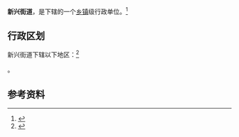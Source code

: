 {{中国乡级行政区|61/01/14/004/000}}

'''新兴街道'''，是{{PRC admin/fullname|61/01/14/004/000|3}}下辖的一个[[乡镇|乡镇]]级行政单位。<ref>{{PRC admin/ref sgc|{{PRC admin/parent|61/01/14/004/000}}}}</ref>

== 行政区划 ==

新兴街道下辖以下地区：<ref>{{PRC admin/ref sgc|61/01/14/004/000}}</ref>

{{PRC admin/children|61/01/14/004/000}}。

== 参考资料 ==

{{reflist}}

{{行政区划小作品}}
{{PRC admin/navcat|61/01/14/004/000}}